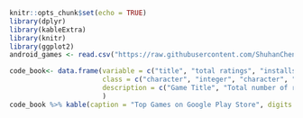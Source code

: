 

```r
knitr::opts_chunk$set(echo = TRUE)
library(dplyr)
library(kableExtra)
library(knitr)
library(ggplot2)
android_games <- read.csv("https://raw.githubusercontent.com/ShuhanChenrock/Info201_Final_Project/main/android-games.csv")
```


```r
code_book<- data.frame(variable = c("title", "total ratings", "installs", "growth (30 days)", "growth (60 days)", "category", "5 star ratings", "4 star ratings", "1 star ratings"),
                       class = c("character", "integer", "character", "double", "double", "character", "integer", "integer", "integer"),
                       description = c("Game Title", "Total number of ratings", "Approximate Install Milestone", "Percent growth in 30 days", "Percent growth in 60 days", "Game Category", "Number of 5 star ratings", "Number of 4 star ratings", "Number of 1 star ratings")
                       )
code_book %>% kable(caption = "Top Games on Google Play Store", digits = 2) %>% kable_styling(latex_options = "striped")
```
